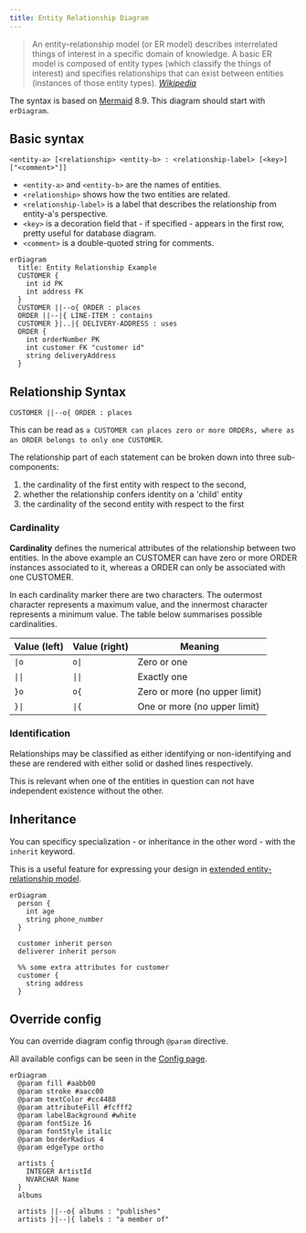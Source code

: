 ```yaml
---
title: Entity Relationship Diagram
---
```


> An entity–relationship model (or ER model) describes interrelated things of interest in a specific domain of knowledge. A basic ER model is composed of entity types (which classify the things of interest) and specifies relationships that can exist between entities (instances of those entity types).
> <cite><a href="https://en.wikipedia.org/wiki/Entity%E2%80%93relationship_model">Wikipedia</a></cite>

The syntax is based on [Mermaid](https://mermaid-js.github.io/mermaid/#/entityRelationshipDiagram) 8.9. This diagram should start with `erDiagram`.

## Basic syntax

```text
<entity-a> [<relationship> <entity-b> : <relationship-label> [<key>] ["<comment>"]]
```

- `<entity-a>` and `<entity-b>` are the names of entities.
- `<relationship>` shows how the two entities are related.
- `<relationship-label>` is a label that describes the relationship from entity-a's perspective.
- `<key>` is a decoration field that - if specified - appears in the first row, pretty useful for database diagram.
- `<comment>` is a double-quoted string for comments.

```pintora play
erDiagram
  title: Entity Relationship Example
  CUSTOMER {
    int id PK
    int address FK
  }
  CUSTOMER ||--o{ ORDER : places
  ORDER ||--|{ LINE-ITEM : contains
  CUSTOMER }|..|{ DELIVERY-ADDRESS : uses
  ORDER {
    int orderNumber PK
    int customer FK "customer id"
    string deliveryAddress
  }
```

## Relationship Syntax

```text
CUSTOMER ||--o{ ORDER : places
```

This can be read as `a CUSTOMER can places zero or more ORDERs, where as an ORDER belongs to only one CUSTOMER`.

The relationship part of each statement can be broken down into three sub-components:

1. the cardinality of the first entity with respect to the second,
2. whether the relationship confers identity on a 'child' entity
3. the cardinality of the second entity with respect to the first

### Cardinality

**Cardinality** defines the numerical attributes of the relationship between two entities. In the above example an CUSTOMER can have zero or more ORDER instances associated to it, whereas a ORDER can only be associated with one CUSTOMER.

In each cardinality marker there are two characters. The outermost character represents a maximum value, and the innermost character represents a minimum value. The table below summarises possible cardinalities.

| Value (left) | Value (right) | Meaning                       |
|--------------|---------------|-------------------------------|
| `\|o`        | `o\|`         | Zero or one                   |
| `\|\|`       | `\|\|`        | Exactly one                   |
| `}o`         | `o{`          | Zero or more (no upper limit) |
| `}\|`        | `\|{`         | One or more (no upper limit)  |

### Identification

Relationships may be classified as either identifying or non-identifying and these are rendered with either solid or dashed lines respectively.

This is relevant when one of the entities in question can not have independent existence without the other.

## Inheritance

You can specificy specialization - or inheritance in the other word - with the `inherit` keyword.

This is a useful feature for expressing your design in [extended entity-relationship model](https://en.wikipedia.org/wiki/Enhanced_entity%E2%80%93relationship_model).

```pintora play
erDiagram
  person {
    int age
    string phone_number
  }

  customer inherit person
  deliverer inherit person

  %% some extra attributes for customer
  customer {
    string address
  }
```

## Override config

You can override diagram config through `@param` directive.

All available configs can be seen in the [Config page](../configuration/config.md#er).

```pintora play
erDiagram
  @param fill #aabb00
  @param stroke #aacc00
  @param textColor #cc4488
  @param attributeFill #fcfff2
  @param labelBackground #white
  @param fontSize 16
  @param fontStyle italic
  @param borderRadius 4
  @param edgeType ortho

  artists {
    INTEGER ArtistId
    NVARCHAR Name
  }
  albums

  artists ||--o{ albums : "publishes"
  artists }|--|{ labels : "a member of"
```
